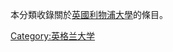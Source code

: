 {{Commons category|University of Liverpool}}
本分類收錄關於[[英國|英國]][[利物浦大學|利物浦大學]]的條目。

[[Category:英格兰大学|Category:英格兰大学]]